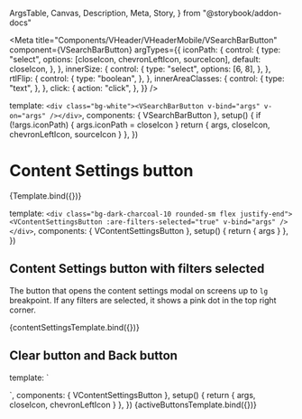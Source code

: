   ArgsTable,
  Canvas,
  Description,
  Meta,
  Story,
} from "@storybook/addon-docs"


<Meta
  title="Components/VHeader/VHeaderMobile/VSearchBarButton"
  component={VSearchBarButton}
  argTypes={{
    iconPath: {
      control: {
        type: "select",
        options: [closeIcon, chevronLeftIcon, sourceIcon],
        default: closeIcon,
      },
    },
    innerSize: {
      control: {
        type: "select",
        options: [6, 8],
      },
    },
    rtlFlip: {
      control: {
        type: "boolean",
      },
    },
    innerAreaClasses: {
      control: {
        type: "text",
      },
    },
    click: {
      action: "click",
    },
  }}
/>

  template: `<div class="bg-white"><VSearchBarButton v-bind="args" v-on="args" /></div>`,
  components: { VSearchBarButton },
  setup() {
    if (!args.iconPath) {
      args.iconPath = closeIcon
    }
    return { args, closeIcon, chevronLeftIcon, sourceIcon }
  },
})

# Content Settings button

<Description of={VSearchBarButton} />

<ArgsTable of={VSearchBarButton} />

<Canvas>
  <Story name="Default">{Template.bind({})}</Story>
</Canvas>

  template: `
    <div class="bg-dark-charcoal-10 rounded-sm flex justify-end">
    <VContentSettingsButton :are-filters-selected="true" v-bind="args" />
    </div>
  `,
  components: { VContentSettingsButton },
  setup() {
    return { args }
  },
})

## Content Settings button with filters selected

The button that opens the content settings modal on screens up to `lg`
breakpoint. If any filters are selected, it shows a pink dot in the top right
corner.

<Canvas>
  <Story name="Content Settings Button with filters selected">
    {contentSettingsTemplate.bind({})}
  </Story>
</Canvas>

## Clear button and Back button

  template: `<div class="wrapper rounded-sm bg-white flex justify-between ring ring-pink">
  <VSearchBarButton
    :icon-path="chevronLeftIcon"
    :inner-size="8"
    :aria-label="$t('header.back-button')"
    inner-area-classes="hover:bg-dark-charcoal hover:text-white"
    :rtl-flip="true"
  />
  <VSearchBarButton
    :icon-path="closeIcon"
    :aria-label="$t('browse-page.search-form.clear')"
    inner-area-classes="bg-white hover:bg-dark-charcoal-10"
  />
</div>`,
  components: { VContentSettingsButton },
  setup() {
    return { args, closeIcon, chevronLeftIcon }
  },
})

<Canvas>
  <Story name="Clear and Back Buttons">{activeButtonsTemplate.bind({})}</Story>
</Canvas>
